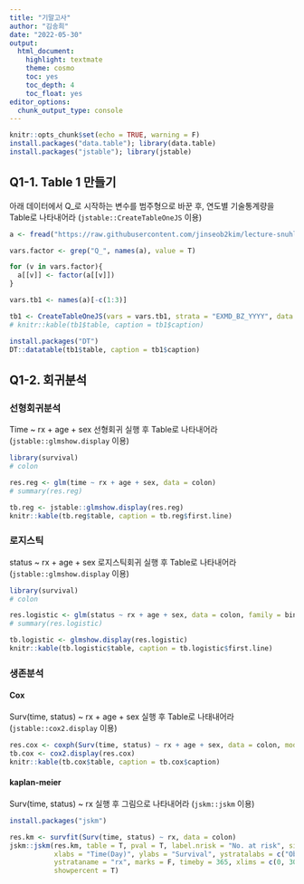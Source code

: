 ```yaml
---
title: "기말고사"
author: "김송희"
date: "2022-05-30"
output: 
  html_document: 
    highlight: textmate
    theme: cosmo
    toc: yes
    toc_depth: 4
    toc_float: yes
editor_options: 
  chunk_output_type: console
---
```


```r
knitr::opts_chunk$set(echo = TRUE, warning = F)
install.packages("data.table"); library(data.table)
install.packages("jstable"); library(jstable)
```

## Q1-1. Table 1 만들기

아래 데이터에서 Q_로 시작하는 변수를 범주형으로 바꾼 후, 연도별 기술통계량을 Table로 나타내어라 (`jstable::CreateTableOneJS` 이용)

```r
a <- fread("https://raw.githubusercontent.com/jinseob2kim/lecture-snuhlab/master/data/example_g1e.csv")

vars.factor <- grep("Q_", names(a), value = T)

for (v in vars.factor){
  a[[v]] <- factor(a[[v]])
}

vars.tb1 <- names(a)[-c(1:3)]

tb1 <- CreateTableOneJS(vars = vars.tb1, strata = "EXMD_BZ_YYYY", data = a)
# knitr::kable(tb1$table, caption = tb1$caption)

install.packages("DT")
DT::datatable(tb1$table, caption = tb1$caption)
```

## Q1-2. 회귀분석

### 선형회귀분석

Time ~ rx + age + sex 선형회귀 실행 후 Table로 나타내어라
(`jstable::glmshow.display` 이용)

```r
library(survival)
# colon

res.reg <- glm(time ~ rx + age + sex, data = colon)
# summary(res.reg)

tb.reg <- jstable::glmshow.display(res.reg)
knitr::kable(tb.reg$table, caption = tb.reg$first.line)
```

### 로지스틱

status ~ rx + age + sex 로지스틱회귀 실행 후 Table로 나타내어라
(`jstable::glmshow.display` 이용)

```r
library(survival)
# colon

res.logistic <- glm(status ~ rx + age + sex, data = colon, family = binomial)
# summary(res.logistic)

tb.logistic <- glmshow.display(res.logistic)
knitr::kable(tb.logistic$table, caption = tb.logistic$first.line)
```

### 생존분석

#### Cox

Surv(time, status) ~ rx + age + sex 실행 후 Table로 나태내어라
(`jstable::cox2.display` 이용)

```r
res.cox <- coxph(Surv(time, status) ~ rx + age + sex, data = colon, model = T)
tb.cox <- cox2.display(res.cox)
knitr::kable(tb.cox$table, caption = tb.cox$caption)
```

#### kaplan-meier

Surv(time, status) ~ rx 실행 후 그림으로 나타내어라
(`jskm::jskm` 이용)

```r
install.packages("jskm")

res.km <- survfit(Surv(time, status) ~ rx, data = colon)
jskm::jskm(res.km, table = T, pval = T, label.nrisk = "No. at risk", size.label.nrisk = 8, 
           xlabs = "Time(Day)", ylabs = "Survival", ystratalabs = c("Obs", "Lev", "Lev + 5FU"),
           ystrataname = "rx", marks = F, timeby = 365, xlims = c(0, 3000), ylims = c(0.25, 1),
           showpercent = T)
```